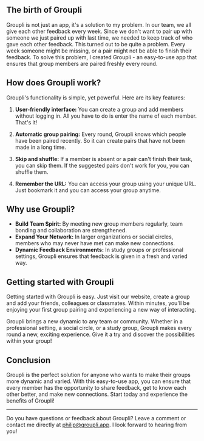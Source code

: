 ## The birth of Groupli

Groupli is not just an app, it's a solution to my problem. In our team, we all give each other feedback every week. Since we don't want to pair up with someone we just paired up with last time, we needed to keep track of who gave each other feedback. This turned out to be quite a problem. Every week someone might be missing, or a pair might not be able to finish their feedback.  To solve this problem, I created Groupli - an easy-to-use app that ensures that group members are paired freshly every round.

## How does Groupli work?

Groupli's functionality is simple, yet powerful. Here are its key features:

1. **User-friendly interface:** You can create a group and add members without logging in. All you have to do is enter the name of each member. That's it!

2. **Automatic group pairing:** Every round, Groupli knows which people have been paired recently. So it can create pairs that have not been made in a long time.

3. **Skip and shuffle:** If a member is absent or a pair can't finish their task, you can skip them. If the suggested pairs don't work for you, you can shuffle them.

4. **Remember the URL:** You can access your group using your unique URL. Just bookmark it and you can access your group anytime.

## Why use Groupli?

- **Build Team Spirit:** By meeting new group members regularly, team bonding and collaboration are strengthened.
- **Expand Your Network:** In larger organizations or social circles, members who may never have met can make new connections.
- **Dynamic Feedback Environments:** In study groups or professional settings, Groupli ensures that feedback is given in a fresh and varied way.

## Getting started with Groupli

Getting started with Groupli is easy. Just visit our website, create a group and add your friends, colleagues or classmates. Within minutes, you'll be enjoying your first group pairing and experiencing a new way of interacting.

Groupli brings a new dynamic to any team or community. Whether in a professional setting, a social circle, or a study group, Groupli makes every round a new, exciting experience. Give it a try and discover the possibilities within your group!

## Conclusion

Groupli is the perfect solution for anyone who wants to make their groups more dynamic and varied. With this easy-to-use app, you can ensure that every member has the opportunity to share feedback, get to know each other better, and make new connections. Start today and experience the benefits of Groupli!

---

Do you have questions or feedback about Groupli? Leave a comment or contact me directly at philip@groupli.app. I look forward to hearing from you!